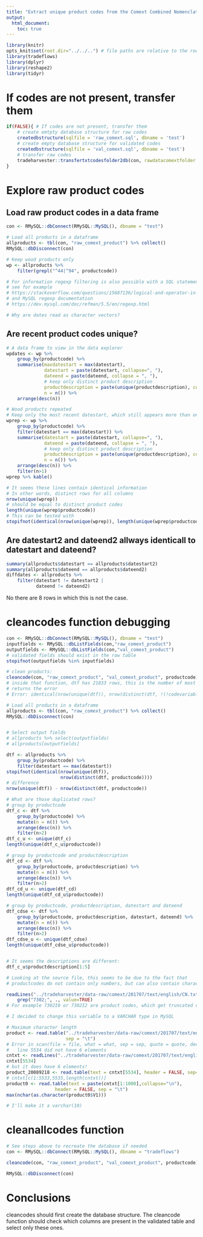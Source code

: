 ```yaml
---
title: "Extract unique product codes from the Comext Combined Nomenclature codes"
output:
  html_document:
    toc: true
---
```


```r
library(knitr)
opts_knit$set(root.dir="../../..") # file paths are relative to the root of the project directory
library(tradeflows)
library(dplyr)
library(reshape2)
library(tidyr)
``` 


# If codes are not present, transfer them
```r
if(FALSE){ # If codes are not present, transfer them
    # create emtpty database structure for raw codes
    createdbstructure(sqlfile = 'raw_comext.sql', dbname = 'test')
    # create empty database structure for validated codes
    createdbstructure(sqlfile = 'val_comext.sql', dbname = 'test')
    # transfer raw codes
    tradeharvester::transfertxtcodesfolder2db(con, rawdatacomextfolder = "~/R/tradeharvester/data-raw/comext/201707/text/english/")
}
```


# Explore raw product codes 
## Load raw product codes in a data frame
```r
con <- RMySQL::dbConnect(RMySQL::MySQL(), dbname = "test")

# Load all products in a dataframe
allproducts <- tbl(con, "raw_comext_product") %>% collect()
RMySQL::dbDisconnect(con)

# Keep wood products only
wp <- allproducts %>% 
    filter(grepl("^44|^94", productcode))

# For information regexp filtering is also possible with a SQL statement, 
# see for example 
# https://stackoverflow.com/questions/15687136/logical-and-operator-in-mysql-regexp
# and MySQL regexp documentation
# https://dev.mysql.com/doc/refman/5.5/en/regexp.html

# Why are dates read as character vectors?

```

## Are recent product codes unique?
```r
# A data frame to view in the data explorer
wpdates <- wp %>% 
    group_by(productcode) %>% 
    summarise(maxdatestart = max(datestart),
              datestart = paste(datestart, collapse=", "), 
              dateend = paste(dateend, collapse = ", "),
              # keep only distinct product description
              productdescription = paste(unique(productdescription), collapse = ", "),
              n = n()) %>% 
    arrange(desc(n))

# Wood products repeated
# Keep only the most recent datestart, which still appears more than once
wprep <- wp %>% 
    group_by(productcode) %>% 
    filter(datestart == max(datestart)) %>% 
    summarise(datestart = paste(datestart, collapse=", "), 
              dateend = paste(dateend, collapse = ", "),
              # keep only distinct product description
              productdescription = paste(unique(productdescription), collapse = ", "),
              n = n()) %>% 
    arrange(desc(n)) %>% 
    filter(n>1) 
wprep %>% kable()

# It seems these lines contain identical information
# In other words, distinct rows for all columns
nrow(unique(wprep)) 
# should be equal to distinct product codes
length(unique(wprep$productcode))
# This can be tested with 
stopifnot(identical(nrow(unique(wprep)), length(unique(wprep$productcode))))    
```

 
## Are datestart2 and dateend2 allways identicall to datestart and dateend?
```r
summary(allproducts$datestart == allproducts$datestart2)
summary(allproducts$dateend == allproducts$dateend2)
diffdates <- allproducts %>% 
    filter(datestart != datestart2 |
           dateend != dateend2)
```
No there are 8 rows in which this is not the case.


# cleancodes function debugging
```r
con <- RMySQL::dbConnect(RMySQL::MySQL(), dbname = "test")
inputfields <- RMySQL::dbListFields(con,"raw_comext_product")
outputfields <- RMySQL::dbListFields(con,"val_comext_product")
# validated fields should exist in the raw table
stopifnot(outputfields %in% inputfields)

# clean products:
cleancode(con, "raw_comext_product", "val_comext_product", productcode)
# inside that function, dtf has 21833 rows, this is the number of most recent codes
# returns the error
# Error: identical(nrow(unique(dtf)), nrow(distinct(dtf, !(!codevariable)))) is not TRUE

# Load all products in a dataframe
allproducts <- tbl(con, "raw_comext_product") %>% collect()
RMySQL::dbDisconnect(con)


# Select output fields
# allproducts %>% select(outputfields)
# allproducts[outputfields]

dtf <- allproducts %>% 
    group_by(productcode) %>%
    filter(datestart == max(datestart))
stopifnot(identical(nrow(unique(dtf)),
                    nrow(distinct(dtf, productcode))))
# difference
nrow(unique(dtf)) - nrow(distinct(dtf, productcode))

# What are those duplicated rows?
# group by productcode
dtf_c <- dtf %>%  
    group_by(productcode) %>% 
    mutate(n = n()) %>% 
    arrange(desc(n)) %>% 
    filter(n>2)
dtf_c_u <- unique(dtf_c)
length(unique(dtf_c_u$productcode))

# group by productcode and productdescription
dtf_cd <- dtf %>%  
    group_by(productcode, productdescription) %>% 
    mutate(n = n()) %>% 
    arrange(desc(n)) %>% 
    filter(n>2)
dtf_cd_u <- unique(dtf_cd)
length(unique(dtf_cd_u$productcode))

# group by productcode, productdescription, datestart and dateend
dtf_cdse <- dtf %>%  
    group_by(productcode, productdescription, datestart, dateend) %>% 
    mutate(n = n()) %>% 
    arrange(desc(n)) %>% 
    filter(n>2)
dtf_cdse_u <- unique(dtf_cdse)
length(unique(dtf_cdse_u$productcode))


# It seems the descriptions are different:
dtf_c_u$productdescription[1:5]

# Looking at the source file, this seems to be due to the fact that 
# productcodes do not contain only numbers, but can also contain characters

readLines("../tradeharvester/data-raw/comext/201707/text/english/CN.txt") %>% 
    grep("7302;", ., value=TRUE)
# For example 7302I0 or 7302I2 are product codes, which get truncated during database load process.

# I decided to change this variable to a VARCHAR type in MySQL

# Maximum character length
product <- read.table("../tradeharvester/data-raw/comext/201707/text/english/CN.txt",
                      sep = "\t")  
# Error in scan(file = file, what = what, sep = sep, quote = quote, dec = dec,  : 
#   line 5534 did not have 6 elements
cntxt <- readLines("../tradeharvester/data-raw/comext/201707/text/english/CN.txt")
cntxt[5534]
# but it does have 6 elements!
product_20089218 <- read.table(text = cntxt[5534], header = FALSE, sep="\t")
# cntxt[c(1:5533,5535,length(cntxt))]
product0 <- read.table(text = paste(cntxt[1:1000],collapse="\n"), 
                  header = FALSE, sep = "\t")
max(nchar(as.character(product0$V1)))

# I'll make it a varchar(10)
```


# cleanallcodes function
```r
# See steps above to recreate the database if needed
con <- RMySQL::dbConnect(RMySQL::MySQL(), dbname = "tradeflows")

cleancode(con, "raw_comext_product", "val_comext_product", productcode)

RMySQL::dbDisconnect(con)

```

# Conclusions
cleancodes should first create the database structure.
The cleancode function should check which columns are present in the validated
table and select only these ones. 

